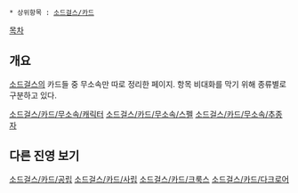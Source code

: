  * 상위항목 : [[소드걸스/카드]]

[[목차]]

== 개요 ==
[[소드걸스]]의 카드들 중 무소속만 따로 정리한 페이지.
항목 비대화를 막기 위해 종류별로 구분하고 있다.

[[소드걸스/카드/무소속/캐릭터]]
[[소드걸스/카드/무소속/스펠]]
[[소드걸스/카드/무소속/추종자]]

== 다른 진영 보기 ==
[[소드걸스/카드/공립]]
[[소드걸스/카드/사립]]
[[소드걸스/카드/크룩스]]
[[소드걸스/카드/다크로어]]
